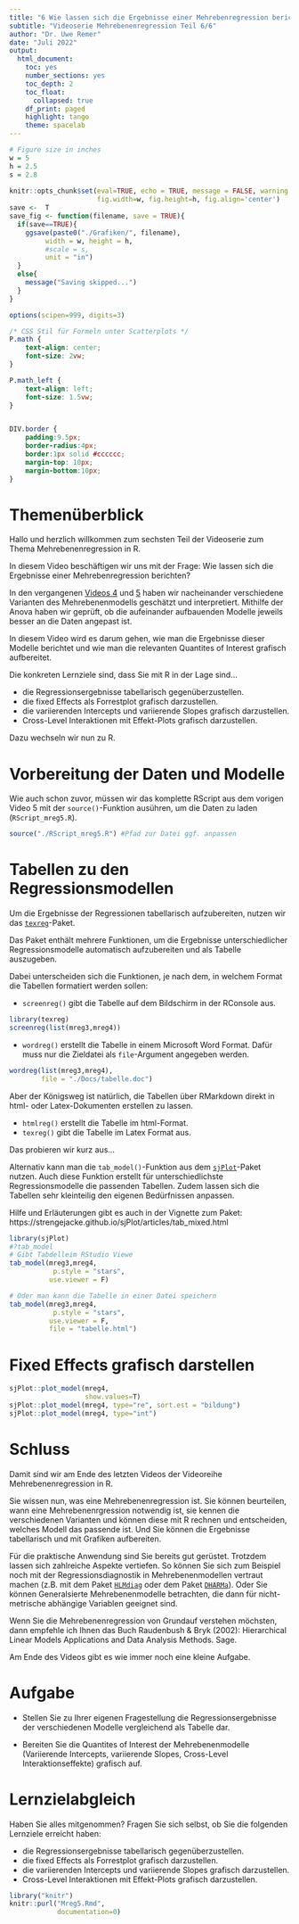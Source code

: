 ```yaml
---
title: "6 Wie lassen sich die Ergebnisse einer Mehrebenregression berichten?"
subtitle: "Videoserie Mehrebenenregression Teil 6/6"
author: "Dr. Uwe Remer"
date: "Juli 2022"
output:
  html_document:
    toc: yes
    number_sections: yes
    toc_depth: 2
    toc_float:
      collapsed: true
    df_print: paged
    highlight: tango
    theme: spacelab
---
```


```r
# Figure size in inches
w = 5
h = 2.5
s = 2.8
    
knitr::opts_chunk$set(eval=TRUE, echo = TRUE, message = FALSE, warning = FALSE,
                      fig.width=w, fig.height=h, fig.align='center')
save <-  T
save_fig <- function(filename, save = TRUE){
  if(save==TRUE){
    ggsave(paste0("./Grafiken/", filename), 
         width = w, height = h,
         #scale = s,       
         unit = "in")
  }
  else{
    message("Saving skipped...")
  }
}

options(scipen=999, digits=3)
```

```css
/* CSS Stil für Formeln unter Scatterplots */
P.math {
    text-align: center;
    font-size: 2vw;
}

P.math_left {
    text-align: left;
    font-size: 1.5vw;
}


DIV.border {
    padding:9.5px;
    border-radius:4px;
    border:1px solid #cccccc;
    margin-top: 10px;
    margin-bottom:10px;
}
```


# Themenüberblick

Hallo und herzlich willkommen zum sechsten Teil der Videoserie zum Thema Mehrebenenregression in R. 
 
In diesem Video beschäftigen wir uns mit der Frage: Wie lassen sich die Ergebnisse einer Mehrebenregression berichten?

In den vergangenen [Videos 4](Mreg4.html) und [5](Mreg5.html) haben wir nacheinander verschiedene Varianten des Mehrebenenmodells geschätzt und interpretiert. Mithilfe der Anova haben wir geprüft, ob die aufeinander aufbauenden Modelle jeweils besser an die Daten angepast ist.

In diesem Video wird es darum gehen, wie man die Ergebnisse dieser Modelle berichtet und wie man die relevanten Quantites of Interest grafisch aufbereitet.

Die konkreten Lernziele sind, dass Sie mit R in der Lage sind...

- die Regressionsergebnisse tabellarisch gegenüberzustellen.
- die fixed Effects als Forrestplot grafisch darzustellen.
- die variierenden Intercepts und variierende Slopes grafisch darzustellen.
- Cross-Level Interaktionen mit Effekt-Plots grafisch darzustellen.


Dazu wechseln wir nun zu R.


# Vorbereitung der Daten und Modelle

Wie auch schon zuvor, müssen wir das komplette RScript aus dem vorigen Video 5 mit der `source()`-Funktion ausühren, um die Daten zu laden (`RScript_mreg5.R`). 

```r
source("./RScript_mreg5.R") #Pfad zur Datei ggf. anpassen
```


# Tabellen zu den Regressionsmodellen

Um die Ergebnisse der Regressionen tabellarisch aufzubereiten, nutzen wir das [`texreg`](https://cran.r-project.org/web/packages/texreg/vignettes/texreg.pdf)-Paket.

Das Paket enthält mehrere Funktionen, um die Ergebnisse unterschiedlicher Regressionsmodelle automatisch aufzubereiten und als Tabelle auszugeben.

Dabei unterscheiden sich die Funktionen, je nach dem, in welchem Format die Tabellen formatiert werden sollen:

- `screenreg()` gibt die Tabelle auf dem Bildschirm in der RConsole aus.

```r
library(texreg)
screenreg(list(mreg3,mreg4))
```

- `wordreg()` erstellt die Tabelle in einem Microsoft Word Format. Dafür muss nur die Zieldatei als `file`-Argument angegeben werden. 

```r
wordreg(list(mreg3,mreg4),
        file = "./Docs/tabelle.doc")
```


Aber der Königsweg ist natürlich, die Tabellen über RMarkdown direkt in html- oder Latex-Dokumenten erstellen zu lassen.

- `htmlreg()` erstellt die Tabelle im html-Format.
- `texreg()` gibt die Tabelle im Latex Format aus.

Das probieren wir kurz aus...

Alternativ kann man die `tab_model()`-Funktion aus dem [`sjPlot`](https://strengejacke.github.io/sjPlot/)-Paket nutzen. Auch diese Funktion erstellt für unterschiedlichste Regressionsmodelle die passenden Tabellen. Zudem lassen sich die Tabellen sehr kleinteilig den eigenen Bedürfnissen anpassen. 

Hilfe und Erläuterungen gibt es auch in der Vignette zum Paket: https://strengejacke.github.io/sjPlot/articles/tab_mixed.html   

```r
library(sjPlot)
#?tab_model
# Gibt Tabdelleim RStudio Viewe 
tab_model(mreg3,mreg4, 
           p.style = "stars",
          use.viewer = F)

# Oder man kann die Tabelle in einer Datei speichern
tab_model(mreg3,mreg4, 
           p.style = "stars",
          use.viewer = F,
          file = "tabelle.html")
```


# Fixed Effects grafisch darstellen

```r
sjPlot::plot_model(mreg4,
                   show.values=T)
sjPlot::plot_model(mreg4, type="re", sort.est = "bildung")
sjPlot::plot_model(mreg4, type="int")

```


# Schluss

Damit sind wir am Ende des letzten Videos der Videoreihe Mehrebenenregression in R.

Sie wissen nun, was eine Mehrebenenregression ist. Sie können beurteilen, wann eine Mehrebenenrgression notwendig ist, sie kennen die verschiedenen Varianten und können diese mit R rechnen und entscheiden, welches Modell das passende ist. Und Sie können die Ergebnisse tabellarisch und mit Grafiken aufbereiten.

Für die praktische Anwendung sind Sie bereits gut gerüstet. Trotzdem lassen sich zahlreiche Aspekte vertiefen. So können Sie sich zum Beispiel noch mit der Regressionsdiagnostik in Mehrebenenmodellen vertraut machen (z.B. mit dem Paket [`HLMdiag`](https://cran.rstudio.com/web/packages/HLMdiag/index.html) oder dem Paket [`DHARMa`](https://cran.r-project.org/web/packages/DHARMa/vignettes/DHARMa.html)). Oder Sie können Generalsierte Mehrebenenmodelle betrachten, die dann für nicht-metrische abhängige Variablen geeignet sind.

Wenn Sie die Mehrebenenregression von Grundauf verstehen möchsten, dann empfehle ich Ihnen das Buch Raudenbush & Bryk (2002): Hierarchical Linear Models Applications and Data Analysis Methods. Sage.

Am Ende des Videos gibt es wie immer noch eine kleine Aufgabe.


# Aufgabe

- Stellen Sie zu Ihrer eigenen Fragestellung die Regressionsergebnisse der verschiedenen Modelle vergleichend als Tabelle dar.

- Bereiten Sie die Quantites of Interest der Mehrebenenmodelle (Variierende Intercepts, variierende Slopes, Cross-Level Interaktionseffekte) grafisch auf. 

#	Lernzielabgleich

Haben Sie alles mitgenommen? Fragen Sie sich selbst, ob Sie die folgenden Lernziele erreicht haben: 


- die Regressionsergebnisse tabellarisch gegenüberzustellen.
- die fixed Effects als Forrestplot grafisch darzustellen.
- die variierenden Intercepts und variierende Slopes grafisch darzustellen.
- Cross-Level Interaktionen mit Effekt-Plots grafisch darzustellen.

```r
library("knitr")
knitr::purl("Mreg5.Rmd",
            documentation=0)
```
